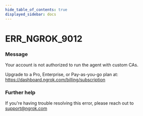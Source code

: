 ```yaml
---
hide_table_of_contents: true
displayed_sidebar: docs
---
```



# ERR_NGROK_9012

### Message

Your account is not authorized to run the agent with custom CAs.

Upgrade to a Pro, Enterprise, or Pay-as-you-go plan at: https://dashboard.ngrok.com/billing/subscription

<ErrorDetails error="err_ngrok_9012" />

### Further help

If you're having trouble resolving this error, please reach out to [support@ngrok.com](mailto:support@ngrok.com?subject=Help%20with%20ERR_NGROK_9012)

